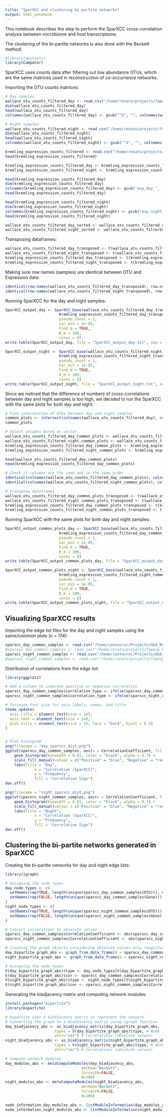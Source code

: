 ```yaml
---
title: "SparXCC and clustering bi-partite networks"
output: html_notebook
---
```


This notebook describes the step to perform the SparXCC cross-correlation analysis between microbiome and host transcriptome.

The clustering of the bi-partite networks is also done with the Beckett method.

```r
#library(devtools)
library(CompoCor)
```

SparXCC uses counts data after filtering out low abundance OTUs, which are the same matrices used in reconstruction of co-occurrence networks.

Importing the OTU counts matrices:

```r
# Day samples
wallace_otu_counts_filtered_day <- read.csv("/home/renato/projects/fapesp_bepe_pd/microbiome/filtered_otu_table_day_filtered_rel_abund_cv_filtered.tsv", sep="\t", header=TRUE, row.names=1)
dim(wallace_otu_counts_filtered_day)
head(wallace_otu_counts_filtered_day)
colnames(wallace_otu_counts_filtered_day) <- gsub("^X", "", colnames(wallace_otu_counts_filtered_day))

# Night samples
wallace_otu_counts_filtered_night <- read.csv("/home/renato/projects/fapesp_bepe_pd/microbiome/filtered_otu_table_night_filtered_rel_abund_cv_filtered.tsv", sep="\t", header=TRUE, row.names=1)
dim(wallace_otu_counts_filtered_night)
head(wallace_otu_counts_filtered_night)
colnames(wallace_otu_counts_filtered_night) <- gsub("^X", "", colnames(wallace_otu_counts_filtered_night))
```


```r
kremling_expression_counts_filtered <- read.csv("/home/renato/projects/fapesp_bepe_pd/transcriptome/kremling_expression_v5_counts_filtered_cv_filtered.tsv", sep="\t", header=TRUE, row.names=1)
head(kremling_expression_counts_filtered)

kremling_expression_counts_filtered_day <- kremling_expression_counts_filtered[, grep("day", names(kremling_expression_counts_filtered), value = TRUE)]
kremling_expression_counts_filtered_night <- kremling_expression_counts_filtered[, grep("night", names(kremling_expression_counts_filtered), value = TRUE)]

head(kremling_expression_counts_filtered_day)
dim(kremling_expression_counts_filtered_day)
colnames(kremling_expression_counts_filtered_day) <- gsub("exp_day_", "", colnames(kremling_expression_counts_filtered_day))
head(kremling_expression_counts_filtered_day)

head(kremling_expression_counts_filtered_night)
dim(kremling_expression_counts_filtered_night)
colnames(kremling_expression_counts_filtered_night) <- gsub("exp_night_", "", colnames(kremling_expression_counts_filtered_night))
head(kremling_expression_counts_filtered_night)

wallace_otu_counts_filtered_day_sorted <- wallace_otu_counts_filtered_day[ , colnames(kremling_expression_counts_filtered_day)]
wallace_otu_counts_filtered_night_sorted <- wallace_otu_counts_filtered_night[ , colnames(kremling_expression_counts_filtered_night)]
```

Transposing dataframes:

```r
wallace_otu_counts_filtered_day_transposed <- t(wallace_otu_counts_filtered_day_sorted)
wallace_otu_counts_filtered_night_transposed <- t(wallace_otu_counts_filtered_night_sorted)
kremling_expression_counts_filtered_day_transposed <- t(kremling_expression_counts_filtered_day)
kremling_expression_counts_filtered_night_transposed <- t(kremling_expression_counts_filtered_night)
```

Making sure row names (samples) are identical between OTU and Expression data:

```r
identical(row.names(wallace_otu_counts_filtered_day_transposed), row.names(kremling_expression_counts_filtered_day_transposed))
identical(row.names(wallace_otu_counts_filtered_night_transposed), row.names(kremling_expression_counts_filtered_night_transposed))
```

Running SparXCC for the day and night samples:

```r
SparXCC_output_day <- SparXCC_base(wallace_otu_counts_filtered_day_transposed,
                        kremling_expression_counts_filtered_day_transposed,
                        pseudo_count = 1,
                        var_min = 1e-05,
                        Find_m = TRUE,
                        B_m = 100,
			            cores = 8)
write.table(SparXCC_output_day, file = "SparXCC_output_day.txt", sep = "\t")

SparXCC_output_night <- SparXCC_base(wallace_otu_counts_filtered_night_transposed,
                        kremling_expression_counts_filtered_night_transposed,
                        pseudo_count = 1,
                        var_min = 1e-05,
                        Find_m = TRUE,
                        B_m = 100,
			            cores = 8)
write.table(SparXCC_output_night, file = "SparXCC_output_night.txt", sep = "\t")
```

Since we noticed that the difference of numbers of cross-correlations between day and night samples is too high, we decided to run the SparXCC with the same plots for both day and night.

```r
# Find intersection of OTUs between day and night samples
common_plots <- intersect(colnames(wallace_otu_counts_filtered_day), colnames(wallace_otu_counts_filtered_night))
common_plots

# Select columns based on vector
wallace_otu_counts_filtered_day_common_plots <- wallace_otu_counts_filtered_day[ , common_plots]
wallace_otu_counts_filtered_night_common_plots <- wallace_otu_counts_filtered_night[ , common_plots]
kremling_expression_counts_filtered_day_common_plots <- kremling_expression_counts_filtered_day[ , common_plots]
kremling_expression_counts_filtered_night_common_plots <- kremling_expression_counts_filtered_night[ , common_plots]

head(wallace_otu_counts_filtered_day_common_plots)
head(kremling_expression_counts_filtered_day_common_plots)

# Check if columns are the same and in the same order
identical(colnames(wallace_otu_counts_filtered_day_common_plots), colnames(kremling_expression_counts_filtered_day_common_plots))
identical(colnames(wallace_otu_counts_filtered_night_common_plots), colnames(kremling_expression_counts_filtered_night_common_plots))

# Transpose dataframes
wallace_otu_counts_filtered_day_common_plots_transposed <- t(wallace_otu_counts_filtered_day_common_plots)
wallace_otu_counts_filtered_night_common_plots_transposed <- t(wallace_otu_counts_filtered_night_common_plots)
kremling_expression_counts_filtered_day_common_plots_transposed <- t(kremling_expression_counts_filtered_day_common_plots)
kremling_expression_counts_filtered_night_common_plots_transposed <- t(kremling_expression_counts_filtered_night_common_plots)
```

Running SparXCC with the same plots for both day and night samples:

```r
SparXCC_output_common_plots_day <- SparXCC_base(wallace_otu_counts_filtered_day_common_plots_transposed,
                        kremling_expression_counts_filtered_day_common_plots_transposed,
                        pseudo_count = 1,
                        var_min = 1e-05,
                        Find_m = TRUE,
                        B_m = 100,
			            cores = 8)
write.table(SparXCC_output_common_plots_day, file = "SparXCC_output_day_common_samples.txt", sep = "\t")

SparXCC_output_common_plots_night <- SparXCC_base(wallace_otu_counts_filtered_night_common_plots_transposed,
                        kremling_expression_counts_filtered_night_common_plots_transposed,
                        pseudo_count = 1,
                        var_min = 1e-05,
                        Find_m = TRUE,
                        B_m = 100,
			            cores = 8)
write.table(SparXCC_output_common_plots_night, file = "SparXCC_output_night_common_samples.txt", sep = "\t")
```

## Visualizing SparXCC results

Importing the edge list files for the day and night samples using the same/common plots (n = 174):

```r
sparxcc_day_common_samples <- read.csv("/home/santosrac/Projects/UGA_RACS/IntegrationMetataxExpression/SparXCC_OTUs_paper/SparXCC_output_day_common_samples_edgelist.tsv", sep="\t", header=TRUE)
#sparxcc_day_common_samples <- read.csv("/home/renato/projects/fapesp_bepe_pd/integration_transcriptome_microbiome/SparXCC_output_day_common_samples_edgelist.tsv", sep="\t", header=TRUE)
sparxcc_night_common_samples <- read.csv("/home/santosrac/Projects/UGA_RACS/IntegrationMetataxExpression/SparXCC_OTUs_paper/SparXCC_output_night_common_samples_edgelist.tsv", sep="\t", header=TRUE)
#sparxcc_night_common_samples <- read.csv("/home/renato/projects/fapesp_bepe_pd/integration_transcriptome_microbiome/SparXCC_output_night_common_samples_edgelist.tsv", sep="\t", header=TRUE)
```

Distribution of correlations from the edge list:

```r
library(ggplot2)

# Add a column to indicate positive or negative correlation
sparxcc_day_common_samples$correlation_type <- ifelse(sparxcc_day_common_samples$CorrelationCoefficient > 0, "Positive", "Negative")
sparxcc_night_common_samples$correlation_type <- ifelse(sparxcc_night_common_samples$CorrelationCoefficient > 0, "Positive", "Negative")

# Increase font size for axis labels, names, and title
theme_update(
  axis.title = element_text(size = 16),
  axis.text = element_text(size = 14),
  plot.title = element_text(size = 16, face = "bold", hjust = 0.5)
)


# Plot histogram
png(filename = "day_sparxcc_dist.png")
ggplot(sparxcc_day_common_samples, aes(x = CorrelationCoefficient, fill = correlation_type)) +
    geom_histogram(binwidth = 0.01, color = "black", alpha = 0.7) +
    scale_fill_manual(values = c("Positive" = "blue", "Negative" = "red")) +
    labs(title = "Day",
             x = "Correlation (SparXCC)",
             y = "Frequency",
             fill = "Correlation Sign")
dev.off()

png(filename = "night_sparxcc_dist.png")
ggplot(sparxcc_night_common_samples, aes(x = CorrelationCoefficient, fill = correlation_type)) +
    geom_histogram(binwidth = 0.01, color = "black", alpha = 0.7) +
    scale_fill_manual(values = c("Positive" = "blue", "Negative" = "red")) +
    labs(title = "Night",
             x = "Correlation (SparXCC)",
             y = "Frequency",
             fill = "Correlation Sign")
dev.off()
```


## Clustering the bi-partite networks generated in SparXCC

Creating the bi-partite networks for day and night edge lists:

```r
library(igraph)

# Assigning the node types
day_node_types <- c(
  setNames(rep(TRUE, length(unique(sparxcc_day_common_samples$OTU))), unique(sparxcc_day_common_samples$OTU)),  # OTU (TRUE)
  setNames(rep(FALSE, length(unique(sparxcc_day_common_samples$Gene))), unique(sparxcc_day_common_samples$Gene))  # Gene (FALSE)
)
night_node_types <- c(
  setNames(rep(TRUE, length(unique(sparxcc_night_common_samples$OTU))), unique(sparxcc_night_common_samples$OTU)),  # OTU (TRUE)
  setNames(rep(FALSE, length(unique(sparxcc_night_common_samples$Gene))), unique(sparxcc_night_common_samples$Gene))  # Gene (FALSE)
)

# Convert correlations to absolute values
sparxcc_day_common_samples$CorrelationCoefficient <- abs(sparxcc_day_common_samples$CorrelationCoefficient)
sparxcc_night_common_samples$CorrelationCoefficient <- abs(sparxcc_night_common_samples$CorrelationCoefficient)

# Creating the graph objects considering absolute values only (magnitude of associations are revelant)
day_bipartite_graph_abs <- graph_from_data_frame(d = sparxcc_day_common_samples, directed = FALSE)
night_bipartite_graph_abs <- graph_from_data_frame(d = sparxcc_night_common_samples, directed = FALSE)

# Assigning the node types
V(day_bipartite_graph_abs)$type <- day_node_types[V(day_bipartite_graph_abs)$name]
E(day_bipartite_graph_abs)$cor <- sparxcc_day_common_samples$CorrelationCoefficient
V(night_bipartite_graph_abs)$type <- night_node_types[V(night_bipartite_graph_abs)$name]
E(night_bipartite_graph_abs)$cor <- sparxcc_night_common_samples$CorrelationCoefficient
```

Generating the biadjacency matrix and computing network modules:

```r
install.packages("bipartite")
library(bipartite)

# bipartite uses a biadjacency matrix to represent the network
# Converting the graph to a biadjacency matrix using igraph function
day_biadjacency_abs <- as_biadjacency_matrix(day_bipartite_graph_abs,
                      types = V(day_bipartite_graph_abs)$type, # Node types (OTU and Gene)
                      attr="cor") # Correlations (absolute values)
night_biadjacency_abs <- as_biadjacency_matrix(night_bipartite_graph_abs,
                      types = V(night_bipartite_graph_abs)$type, # Node types (OTU and Gene)
                      attr="cor") # Correlations (absolute values)

# Compute network modules
day_modules_abs <- metaComputeModules(day_biadjacency_abs,
                                  method="Beckett",
                                  forceLPA=FALSE,
                                  N=100)
night_modules_abs <- metaComputeModules(night_biadjacency_abs,
                                  method="Beckett",
                                  forceLPA=FALSE,
                                  N=100)

node_information_day_modules_abs <- listModuleInformation(day_modules_abs)
node_information_night_modules_abs <- listModuleInformation(night_modules_abs)




```
